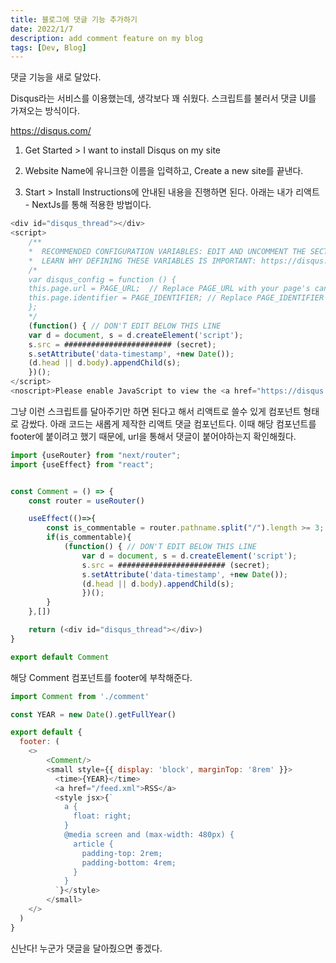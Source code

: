 ```yaml
---
title: 블로그에 댓글 기능 추가하기
date: 2022/1/7
description: add comment feature on my blog
tags: [Dev, Blog]
---
```


댓글 기능을 새로 달았다.

Disqus라는 서비스를 이용했는데, 생각보다 꽤 쉬웠다. 스크립트를 불러서 댓글 UI를 가져오는 방식이다.

https://disqus.com/

1. Get Started > I want to install Disqus on my site

2. Website Name에 유니크한 이름을 입력하고, Create a new site를 끝낸다.

3. Start > Install Instructions에 안내된 내용을 진행하면 된다. 아래는 내가 리액트 - NextJs를 통해 적용한 방법이다.

```js
<div id="disqus_thread"></div>
<script>
    /**
    *  RECOMMENDED CONFIGURATION VARIABLES: EDIT AND UNCOMMENT THE SECTION BELOW TO INSERT DYNAMIC VALUES FROM YOUR PLATFORM OR CMS.
    *  LEARN WHY DEFINING THESE VARIABLES IS IMPORTANT: https://disqus.com/admin/universalcode/#configuration-variables    */
    /*
    var disqus_config = function () {
    this.page.url = PAGE_URL;  // Replace PAGE_URL with your page's canonical URL variable
    this.page.identifier = PAGE_IDENTIFIER; // Replace PAGE_IDENTIFIER with your page's unique identifier variable
    };
    */
    (function() { // DON'T EDIT BELOW THIS LINE
    var d = document, s = d.createElement('script');
    s.src = ######################## (secret);
    s.setAttribute('data-timestamp', +new Date());
    (d.head || d.body).appendChild(s);
    })();
</script>
<noscript>Please enable JavaScript to view the <a href="https://disqus.com/?ref_noscript">comments powered by Disqus.</a></noscript>
```

그냥 이런 스크립트를 달아주기만 하면 된다고 해서 리액트로 쓸수 있게 컴포넌트 형태로 감쌌다. 아래 코드는 새롭게 제작한 리액트 댓글 컴포넌트다. 이때 해당 컴포넌트를 footer에 붙이려고 했기 때문에, url을 통해서 댓글이 붙어야하는지 확인해줬다.

```js
import {useRouter} from "next/router";
import {useEffect} from "react";


const Comment = () => {
    const router = useRouter()

    useEffect(()=>{
        const is_commentable = router.pathname.split("/").length >= 3;
        if(is_commentable){
            (function() { // DON'T EDIT BELOW THIS LINE
                var d = document, s = d.createElement('script');
                s.src = ######################## (secret);
                s.setAttribute('data-timestamp', +new Date());
                (d.head || d.body).appendChild(s);
                })();
        }
    },[])

    return (<div id="disqus_thread"></div>)
}

export default Comment 
```

해당 Comment 컴포넌트를 footer에 부착해준다.

```js
import Comment from './comment'

const YEAR = new Date().getFullYear()

export default {
  footer: (
    <>
        <Comment/>
        <small style={{ display: 'block', marginTop: '8rem' }}>
          <time>{YEAR}</time>
          <a href="/feed.xml">RSS</a>
          <style jsx>{`
            a {
              float: right;
            }
            @media screen and (max-width: 480px) {
              article {
                padding-top: 2rem;
                padding-bottom: 4rem;
              }
            }
          `}</style>
        </small>
    </>
  )
}
```

신난다! 누군가 댓글을 달아줬으면 좋겠다.
